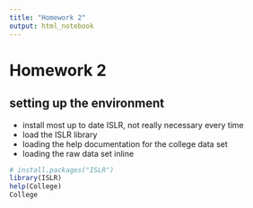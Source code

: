```yaml
---
title: "Homework 2"
output: html_notebook
---
```


# Homework 2

## setting up the environment 
- install most up to date ISLR, not really necessary every time
- load the ISLR library
- loading the help documentation for the college data set
- loading the raw data set inline
```r
# install.packages("ISLR")
library(ISLR)
help(College)
College
```

```r

```

